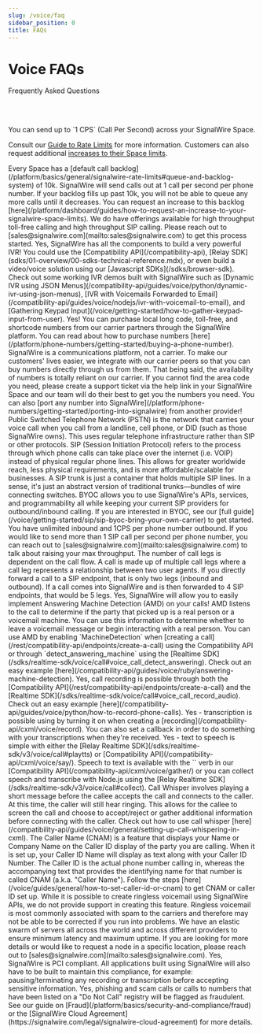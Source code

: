 ```yaml
---
slug: /voice/faq
sidebar_position: 0
title: FAQs
---
```



# Voice FAQs

<Subtitle>Frequently Asked Questions</Subtitle>

<br/><br/>

<AccordionGroup>
<Accordion title="How many calls per second can I send?">
You can send up to `1 CPS` (Call Per Second) across your SignalWire Space.

Consult our [Guide to Rate Limits](/platform/basics/general/signalwire-rate-limits) for more information. Customers can also request additional [increases to their Space limits](/platform/dashboard/guides/how-to-request-an-increase-to-your-signalwire-space-limits).
</Accordion>

<Accordion title="Are calls queued as they go out?">
Every Space has a [default call backlog](/platform/basics/general/signalwire-rate-limits#queue-and-backlog-system) of 10k. SignalWire will send calls out at 1 call per second per phone number. If your backlog fills up past 10k, you will not be able to queue any more calls until it decreases. You can request an increase to this backlog [here](/platform/dashboard/guides/how-to-request-an-increase-to-your-signalwire-space-limits).
</Accordion>

<Accordion title="How do I enable higher throughput calling?">
We do have offerings available for high throughput toll-free calling and high throughput SIP calling. Please reach out to [sales@signalwire.com](mailto:sales@signalwire.com) to get this process started.
</Accordion>

<Accordion title="Can you build an IVR (Interactive Voice Response) with SignalWire?">
Yes, SignalWire has all the components to build a very powerful IVR! You could use the [Compatibility API](/compatibility-api), [Relay SDK](sdks/01-overview/00-sdks-technical-reference.mdx), or even build a video/voice solution using our [Javascript SDKs](/sdks/browser-sdk).
Check out some working IVR demos built with SignalWire such as
[Dynamic IVR using JSON Menus](/compatibility-api/guides/voice/python/dynamic-ivr-using-json-menus),
[IVR with Voicemails Forwarded to Email](/compatibility-api/guides/voice/nodejs/ivr-with-voicemail-to-email), and
[Gathering Keypad Input](/voice/getting-started/how-to-gather-keypad-input-from-user).
</Accordion>

<Accordion title="Does SignalWire offer phone numbers to purchase?">
Yes! You can purchase local long code, toll-free, and shortcode numbers from our carrier partners through the SignalWire platform. You can read about how to purchase numbers [here](/platform/phone-numbers/getting-started/buying-a-phone-number).
</Accordion>

<Accordion title="What do I do if I can't find the specific area code or phone number that I need?">
SignalWire is a communications platform, not a carrier. To make our customers' lives easier, we integrate with our carrier peers so that you can buy numbers directly through us from them. That being said, the availability of numbers is totally reliant on our carrier.
If you cannot find the area code you need, please create a support ticket via the help link in your SignalWire Space and our team will do their best to get you the numbers you need. You can also [port any number into SignalWire](/platform/phone-numbers/getting-started/porting-into-signalwire) from another provider!
</Accordion>

<Accordion title="What is PSTN?">
Public Switched Telephone Network (PSTN) is the network that carries your voice call when you call from a landline, cell phone, or DID (such as those SignalWire owns). This uses regular telephone infrastructure rather than SIP or other protocols.
</Accordion>

<Accordion title="What is SIP?">
SIP (Session Initiation Protocol) refers to the process through which phone calls can take place over the internet (i.e. VOIP) instead of physical regular phone lines. This allows for greater worldwide reach, less physical requirements, and is more affordable/scalable for businesses.
</Accordion>

<Accordion title="How is SIP on SignalWire different from traditional SIP trunking?">
A SIP trunk is just a container that holds multiple SIP lines. In a sense, it's just an abstract version of traditional trunks—bundles of wire connecting switches.
</Accordion>

<Accordion title="What is BYOC (Bring Your Own Carrier)?">
BYOC allows you to use SignalWire's APIs, services, and programmability all while keeping your current SIP providers for outbound/inbound calling. If you are interested in BYOC, see our [full guide](/voice/getting-started/sip/sip-byoc-bring-your-own-carrier) to get started.
</Accordion>

<Accordion title="How many SIP channels can you have for each phone number?">
You have unlimited inbound and 1CPS per phone number outbound. If you would like to send more than 1 SIP call per second per phone number, you can reach out to [sales@signalwire.com](mailto:sales@signalwire.com) to talk about raising your max throughput.
</Accordion>

<Accordion title="How many legs are in a SIP call?">
The number of call legs is dependent on the call flow. A call is made up of multiple call legs where a call leg represents a relationship between two user agents. If you directly forward a call to a SIP endpoint, that is only two legs (inbound and outbound). If a call comes into SignalWire and is then forwarded to 4 SIP endpoints, that would be 5 legs.
</Accordion>

<Accordion title="Do you have Answering Machine Detection?">
Yes, SignalWire will allow you to easily implement Answering Machine Detection (AMD) on your calls! AMD listens to the call to determine if the party that picked up is a real person or a voicemail machine. You can use this information to determine whether to leave a voicemail message or begin interacting with a real person. You can use AMD by enabling `MachineDetection` when [creating a call](/rest/compatibility-api/endpoints/create-a-call) using the Compatibility API or through `detect_answering_machine` using the [Realtime SDK](/sdks/realtime-sdk/voice/call#voice_call_detect_answering). Check out an easy example [here](/compatibility-api/guides/voice/ruby/answering-machine-detection).
</Accordion>

<Accordion title="Do you have call recording capabilities?">
Yes, call recording is possible through both the [Compatibility API](/rest/compatibility-api/endpoints/create-a-call) and the [Realtime SDK](/sdks/realtime-sdk/voice/call#voice_call_record_audio). Check out an easy example [here](/compatibility-api/guides/voice/python/how-to-record-phone-calls).
</Accordion>

<Accordion title="Do you have transcription capabilities?">
Yes - transcription is possible using by turning it on when creating a [recording](/compatibility-api/cxml/voice/record). You can also set a callback in order to do something with your transcriptions when they're received.
</Accordion>

<Accordion title="Do you have text-to-speech capabilities?">
Yes - text to speech is simple with either the [Relay Realtime SDK](/sdks/realtime-sdk/v3/voice/call#playtts) or [Compatibility API](/compatibility-api/cxml/voice/say/).
</Accordion>

<Accordion title="What about speech-to-text capabilities?">
Speech to text is available with the `<gather>` verb in our [Compatibility API](/compatibility-api/cxml/voice/gather/) or you can collect speech and transcribe with Node.js using the [Relay Realtime SDK](/sdks/realtime-sdk/v3/voice/call#collect).
</Accordion>

<Accordion title="Do you have call whisper?">
Call Whisper involves playing a short message before the callee accepts the call and connects to the caller. At this time, the caller will still hear ringing. This allows for the callee to screen the call and choose to accept/reject or gather additional information before connecting with the caller. Check out how to use call whisper [here](/compatibility-api/guides/voice/general/setting-up-call-whispering-in-cxml).
</Accordion>

<Accordion title="How do I set Caller ID/CNAM?">
The Caller Name (CNAM) is a feature that displays your Name or Company Name on the Caller ID display of the party you are calling. When it is set up, your Caller ID Name will display as text along with your Caller ID Number.
The Caller ID is the actual phone number calling in, whereas the accompanying text that provides the identifying name for that number is called CNAM (a.k.a. "Caller Name").
Follow the steps [here](/voice/guides/general/how-to-set-caller-id-or-cnam) to get CNAM or caller ID set up.
</Accordion>

<Accordion title="Do you support ringless voicemail?">
While it is possible to create ringless voicemail using SignalWire APIs, we do not provide support in creating this feature. Ringless voicemail is most commonly associated with spam to the carriers and therefore may not be able to be corrected if you run into problems.
</Accordion>

<Accordion title="Where are your nearest data hubs/centers?">
We have an elastic swarm of servers all across the world and across different providers to ensure minimum latency and maximum uptime. If you are looking for more details or would like to request a node in a specific location, please reach out to [sales@signalwire.com](mailto:sales@signalwire.com).
</Accordion>

<Accordion title="Is SignalWire PCI compliant?">
Yes, SignalWire is PCI compliant. All applications built using SignalWire will also have to be built to maintain this compliance, for example: pausing/terminating any recording or transcription before accepting sensitive information.
</Accordion>

<Accordion title="Are there prohibited Voice use cases?">
Yes, phishing and scam calls or calls to numbers that have been listed on a "Do Not Call" registry will be flagged as fraudulent. See our guide on [Fraud](/platform/basics/security-and-compliance/fraud) or the [SignalWire Cloud Agreement](https://signalwire.com/legal/signalwire-cloud-agreement) for more details.
</Accordion>
</AccordionGroup>
